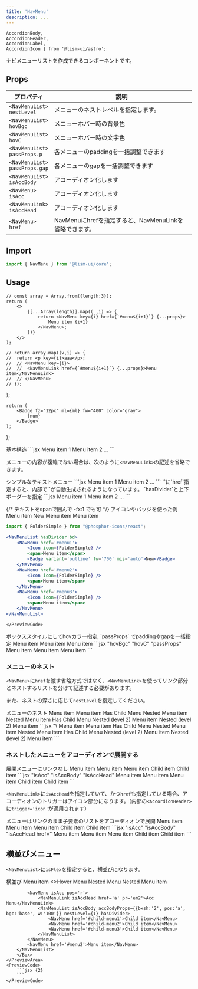 ```yaml
---
title: 'NavMenu'
description: ...
---
```


	AccordionBody,
	AccordionHeader,
	AccordionLabel,
	AccordionIcon } from '@lism-ui/astro';


ナビメニューリストを作成できるコンポーネントです。

## Props

| プロパティ | 説明 |
|---|---|
| <PropBadge ml='-1px'>`<NavMenuList>`</PropBadge><br/>`nestLevel` | メニューのネストレベルを指定します。 |
| <PropBadge ml='-1px'>`<NavMenuList>`</PropBadge><br/>`hovBgc` | メニューホバー時の背景色 |
| <PropBadge ml='-1px'>`<NavMenuList>`</PropBadge><br/>`hovC` | メニューホバー時の文字色 |
| <PropBadge ml='-1px'>`<NavMenuList>`</PropBadge><br/>`passProps.p` | 各メニューのpaddingを一括調整できます |
| <PropBadge ml='-1px'>`<NavMenuList>`</PropBadge><br/>`passProps.gap` | 各メニューのgapを一括調整できます |
| <PropBadge ml='-1px'>`<NavMenuList>`</PropBadge><br/>`isAccBody` | アコーディオン化します |
| <PropBadge ml='-1px'>`<NavMenu>`</PropBadge><br/>`isAcc` | アコーディオン化します |
| <PropBadge ml='-1px'>`<NavMenuLink>`</PropBadge><br/>`isAccHead` | アコーディオン化します |
| <PropBadge ml='-1px'>`<NavMenu>`</PropBadge><br/>`href` | NavMenuにhrefを指定すると、NavMenuLinkを省略できます。 |



## Import

```js
import { NavMenu } from '@lism-ui/core';
```


## Usage

	// const array = Array.from({length:3});
	return (
		<>
			{[...Array(length)].map((_,i) => {
				return <NavMenu key={i} href={`#menu${i+1}`} {...props}>
					Menu item {i+1}
				</NavMenu>;
			})}
		</>
	);

	// return array.map((v,i) => {
	// 	return <p key={i}>aaa</p>;
	// 	// <NavMenu key={i}>
	// 	// 	<NavMenuLink href={`#menu${i+1}`} {...props}>Menu item</NavMenuLink>
	// 	// </NavMenu> 
	// });
};

	return (
		<Badge fz="12px" ml={ml} fw="400" color="gray">
			{num}
		</Badge>
	);
};

<Preview>
	<PreviewTitle>基本構造</PreviewTitle>
	<PreviewArea p='40'>
		<NavMenuList>
			<Items />
		</NavMenuList>
	</PreviewArea>
	<PreviewCode>
		```jsx
		<NavMenuList>
			<NavMenu>
				<NavMenuLink href='#menu'>Menu item 1</NavMenuLink>
			</NavMenu>
			<NavMenu>
				<NavMenuLink href='#menu'>Menu item 2</NavMenuLink>
			</NavMenu>
			...
		</NavMenuList>
		```
	</PreviewCode>
</Preview>


<Spacer h='10' />

メニューの内容が複雑でない場合は、次のように`<NavMenuLink>`の記述を省略できます。


<Preview>
	<PreviewTitle>シンプルなテキストメニュー</PreviewTitle>
	<PreviewCode>
		```jsx
		<NavMenuList>
			<NavMenu href='#menu'>Menu item 1</NavMenu>
			<NavMenu href='#menu'>Menu item 2</NavMenu>
			...
		</NavMenuList>
		```
	</PreviewCode>
</Preview>

<Alert preset='info' mbs='20'>
`<NavMenu>`に`href`指定すると、内部で`<NavMenuLink>`が自動生成されるようになっています。  
</Alert>

<Spacer h='10' />

<Preview>
	<PreviewTitle>`hasDivider`と上下ボーダーを指定</PreviewTitle>
	<PreviewArea p='40'>
		<NavMenuList hasDivider bd='block'>
			<Items />
		</NavMenuList>
	</PreviewArea>
	<PreviewCode>
		```jsx
		<NavMenuList hasDivider bd='block'>
			<NavMenu href='#menu'>Menu item 1</NavMenu>
			<NavMenu href='#menu'>Menu item 2</NavMenu>
			...
		</NavMenuList>
		```
	</PreviewCode>
</Preview>


{/* テキストをspanで囲んで -fx:1 でも可 */}
<Preview>
	<PreviewTitle>アイコンやバッジを使った例</PreviewTitle>
	<PreviewArea p='40'>
		<NavMenuList hasDivider bd>
			<NavMenu href='#menu1'>
				<Icon icon={FolderSimple} />
				<span>Menu item</span>
				<Badge variant='outline' fw='700' mis='auto'>New</Badge>
			</NavMenu>
			<NavMenu href='#menu2'>
				<Icon icon={FolderSimple} />
				<span>Menu item</span>
			</NavMenu>
			<NavMenu href='#menu3'>
				<Icon icon={FolderSimple} />
				<span>Menu item</span>
			</NavMenu>
		</NavMenuList>
	</PreviewArea>
	<PreviewCode>
```jsx
import { FolderSimple } from "@phosphor-icons/react";

<NavMenuList hasDivider bd>
	<NavMenu href='#menu1'>
		<Icon icon={FolderSimple} />
		<span>Menu item</span>
		<Badge variant='outline' fw='700' mis='auto'>New</Badge>
	</NavMenu>
	<NavMenu href='#menu2'>
		<Icon icon={FolderSimple} />
		<span>Menu item</span>
	</NavMenu>
	<NavMenu href='#menu3'>
		<Icon icon={FolderSimple} />
		<span>Menu item</span>
	</NavMenu>
</NavMenuList>
```
	</PreviewCode>
</Preview>


<Preview>
	<PreviewTitle>ボックススタイルにしてhovカラー指定, `passProps` でpaddingやgapを一括指定</PreviewTitle>
	<PreviewArea p='40'>
		<NavMenuList hasDivider bd hovBgc='black' hovC='white' passProps={{ p:'em8', gap:'em6' }}>
			<NavMenu href='#menu1'>
				<Icon icon={FolderSimple} fz='l' weight='fill' />
				<span>Menu item</span>
			</NavMenu>
			<NavMenu href='#menu2'>
				<Icon icon={FolderSimple} fz='l' weight='fill' />
				<span>Menu item</span>
			</NavMenu>
			<NavMenu href='#menu3'>
				<Icon icon={FolderSimple} fz='l' weight='fill' />
				<span>Menu item</span>
			</NavMenu>
		</NavMenuList>
	</PreviewArea>
	<PreviewCode>
		```jsx "hovBgc" "hovC" "passProps"
		<NavMenuList hasDivider bd hovBgc='black' hovC='white' passProps={{ p:'em8', gap:'em6' }}>
			<NavMenu href='#menu1'>
				<Icon icon={FolderSimple} fz='l' weight='fill' />
				<span>Menu item</span>
			</NavMenu>
			<NavMenu href='#menu2'>
				<Icon icon={FolderSimple} fz='l' weight='fill' />
				<span>Menu item</span>
			</NavMenu>
			<NavMenu href='#menu3'>
				<Icon icon={FolderSimple} fz='l' weight='fill' />
				<span>Menu item</span>
			</NavMenu>
		</NavMenuList>
		```
	</PreviewCode>
</Preview>


### メニューのネスト

`<NavMenu>`に`href`を渡す省略方式ではなく、`<NavMenuLink>`を使ってリンク部分とネストするリストを分けて記述する必要があります。

また、ネストの深さに応じて`nestLevel`を指定してください。

<Preview>
	<PreviewTitle>メニューのネスト</PreviewTitle>
	<PreviewArea p='40'>
		<NavMenuList hasDivider>
			<NavMenu href='#menu1'>Menu item</NavMenu>
			<NavMenu href='#menu2'>Menu item</NavMenu>
			<NavMenu>
				<NavMenuLink href='#menu3'>Has Child Menu</NavMenuLink>
				<NavMenuList hasDivider bd="top" nestLevel={1}>
					<NavMenu href='#child-menu1'>Nested Menu item</NavMenu>
					<NavMenu href='#child-menu2'>Nested Menu item</NavMenu>
					<NavMenu>
						<NavMenuLink href='#child-menu3'>Has Child Menu</NavMenuLink>
						<NavMenuList hasDivider bd="top" nestLevel={2}>
							<NavMenu href='#child-menu4'>Nested (level 2) Menu item</NavMenu>
							<NavMenu href='#child-menu5'>Nested (level 2) Menu item</NavMenu>
						</NavMenuList>
					</NavMenu>
				</NavMenuList>
			</NavMenu>
		</NavMenuList>
	</PreviewArea>
	<PreviewCode>
		```jsx "\<NavMenuList" "nestLevel"
		<NavMenuList hasDivider>
			<NavMenu href='#menu1'>Menu item</NavMenu>
			<NavMenu href='#menu2'>Menu item</NavMenu>
			<NavMenu>
				<NavMenuLink href='#menu3'>Has Child Menu</NavMenuLink>
				<NavMenuList hasDivider bd="top" nestLevel={1}>
					<NavMenu href='#child-menu1'>Nested Menu item</NavMenu>
					<NavMenu href='#child-menu2'>Nested Menu item</NavMenu>
					<NavMenu>
						<NavMenuLink href='#child-menu3'>Has Child Menu</NavMenuLink>
						<NavMenuList hasDivider bd="top" nestLevel={2}>
							<NavMenu href='#child-menu4'>Nested (level 2) Menu item</NavMenu>
							<NavMenu href='#child-menu5'>Nested (level 2) Menu item</NavMenu>
						</NavMenuList>
					</NavMenu>
				</NavMenuList>
			</NavMenu>
		</NavMenuList>
		```
	</PreviewCode>
</Preview>


### ネストしたメニューをアコーディオンで展開する

<Preview>
	<PreviewTitle>展開メニューにリンクなし</PreviewTitle>
	<PreviewArea p='40'>
		<NavMenuList bd='block'>
			<NavMenu href='#menu1'>Menu item</NavMenu>
			<NavMenu href='#menu2'>Menu item</NavMenu>
			<NavMenu isAcc>
				<NavMenuLink isAccHead>Menu item</NavMenuLink>
				<NavMenuList isAccBody nestLevel={1}>
					<NavMenu href='#child-menu1'>Child item</NavMenu>
					<NavMenu href='#child-menu2'>Child item</NavMenu>
				</NavMenuList>
			</NavMenu>
		</NavMenuList>
	</PreviewArea>
	<PreviewCode>
		```jsx "isAcc" "isAccBody" "isAccHead"
		<NavMenuList bd='block'>
			<NavMenu href='#menu1'>Menu item</NavMenu>
			<NavMenu href='#menu2'>Menu item</NavMenu>
			<NavMenu isAcc>
				<NavMenuLink isAccHead>Menu item</NavMenuLink>
				<NavMenuList isAccBody nestLevel={1}>
					<NavMenu href='#child-menu1'>Child item</NavMenu>
					<NavMenu href='#child-menu2'>Child item</NavMenu>
				</NavMenuList>
			</NavMenu>
		</NavMenuList>
		```
	</PreviewCode>
</Preview>


`<NavMenuLink>`に`isAccHead`を指定していて、かつ`href`も指定している場合、アコーディオンのトリガーはアイコン部分になります。（内部の`<AccordionHeader>`に`trigger='icon'`が適用されます）

<Preview>
	<PreviewTitle>メニューはリンクのまま子要素のリストをアコーディオンで展開</PreviewTitle>
	<PreviewArea p='40'>
		<NavMenuList bd='block'>
			<NavMenu href='#menu1'>Menu item</NavMenu>
			<NavMenu href='#menu2'>Menu item</NavMenu>
			<NavMenu isAcc>
				<NavMenuLink isAccHead href='#menu3'>Menu item</NavMenuLink>
				<NavMenuList isAccBody nestLevel={1}>
					<NavMenu href='#child-menu1'>Child item</NavMenu>
					<NavMenu href='#child-menu2'>Child item</NavMenu>
				</NavMenuList>
			</NavMenu>
		</NavMenuList>
	</PreviewArea>
	<PreviewCode>
		```jsx "isAcc" "isAccBody" "isAccHead href="
		<NavMenuList bd='block'>
			<NavMenu href='#menu1'>Menu item</NavMenu>
			<NavMenu href='#menu2'>Menu item</NavMenu>
			<NavMenu isAcc>
				<NavMenuLink isAccHead href='#menu3'>Menu item</NavMenuLink>
				<NavMenuList isAccBody nestLevel={1}>
					<NavMenu href='#child-menu1'>Child item</NavMenu>
					<NavMenu href='#child-menu2'>Child item</NavMenu>
				</NavMenuList>
			</NavMenu>
		</NavMenuList>
		```
	</PreviewCode>
</Preview>


## 横並びメニュー

`<NavMenuList>`に`isFlex`を指定すると、横並びになります。

<Preview>
	<PreviewTitle>横並び</PreviewTitle>
	<PreviewArea p='40'>
		<Box minH="20rem">
		<NavMenuList isFlex hasDivider passProps={{ p: 'em6 em8' }}>
			<NavMenu href='#menu1'>Menu item</NavMenu>
			<NavMenu hover='pass' pos='r'>
				<NavMenuLink href='#menu3'>
					<>Hover Menu</>
					<Icon icon='acc-btn'/>
				</NavMenuLink>
				<NavMenuList hover='get:show' pos='a' t='100%' bgc='base' bxsh='2' bdrs='xs' hasDivider nestLevel={1}>
					<NavMenu href='#child-menu1'>Nested Menu</NavMenu>
					<NavMenu href='#child-menu2'>Nested Menu item</NavMenu>
				</NavMenuList>
			</NavMenu>

			<NavMenu isAcc pos='r'>
				<NavMenuLink isAccHead href='a' pr='em2'>Acc Menu</NavMenuLink>
				<NavMenuList isAccBody accBodyProps={{bxsh:'2', pos:'a', bgc:'base', w:'100'}} nestLevel={1} hasDivider>
					<NavMenu href='#child-menu1'>Child item</NavMenu>
					<NavMenu href='#child-menu2'>Child item</NavMenu>
					<NavMenu href='#child-menu3'>Child item</NavMenu>
				</NavMenuList>
			</NavMenu>
			<NavMenu href='#menu2'>Menu item</NavMenu> 
		</NavMenuList>
		</Box>
	</PreviewArea>
	<PreviewCode>
		```jsx {2}
		```
	</PreviewCode>
</Preview>
